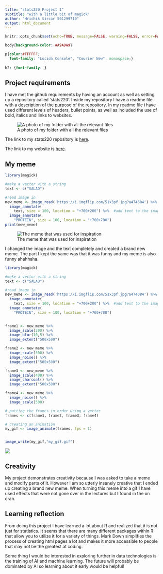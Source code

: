 ```yaml
---
title: "stats220 Project 1"
subtitle: "with a little bit of magick"
author: "Hrichik Sircar 501299719"
output: html_document
---
```


```r
knitr::opts_chunk$set(echo=TRUE, message=FALSE, warning=FALSE, error=FALSE)
```

```css
body{background-color: #A9A9A9}

p{color:#FFFFFF;
  font-family: "Lucida Console", "Courier New", monospace;}
  
h2: {font-family: }  

```

## Project requirements

I have met the github requirements by having an account as well as setting up a repository called 'stats220'.
Inside my repository I have a readme file with a description of the purpose of the repository. In my readme file i have used different levels of headers, bullet points, as well as included the use of bold, italics and links to websites.

![A photo of my folder with all the relevant files](folder.png) 


The link to my stats220 repository is [here](https://github.com/hsir571/stats220).

The link to my website is [here](https://github.com/hsir571).


## My meme

```r
library(magick)

#make a vector with a string 
text <- c("SALAD")

#read image in 
new_meme <- image_read('https://i.imgflip.com/51x3pf.jpg?a474384') %>%
  image_annotate( 
    text, size = 100, location = "+700+200") %>%  #add text to the image 
  image_annotate( 
    "PROTEIN", size = 100, location = "+700+700")  
print(new_meme)
```


![The meme that was used for inspiration](inspo_meme.jpg)


I changed the image and the text completely and created a brand new meme. The part I kept the same was that it was funny and my meme is also funny ahahhaha. 
```r
library(magick)

#make a vector with a string 
text <- c("SALAD")

#read image in 
new_meme <- image_read('https://i.imgflip.com/51x3pf.jpg?a474384') %>%
  image_annotate( 
    text, size = 100, location = "+700+200") %>%  #add text to the image 
  image_annotate( 
    "PROTEIN", size = 100, location = "+700+700") 
  

frame1 <- new_meme %>%
  image_scale(200) %>%
  image_blur(10,5) %>%
  image_extent("500x500")

frame2 <- new_meme %>%
  image_scale(300) %>%
  image_noise() %>%
  image_extent("500x500") 

frame3 <- new_meme %>%
  image_scale(400) %>%
  image_charcoal() %>%
  image_extent("500x500")

frame4 <- new_meme %>%
  image_noise() %>%
  image_scale(500)

# putting the frames in order using a vector
frames <- c(frame1, frame2, frame3, frame4)

# creating an animation
my_gif <- image_animate(frames, fps = 1)


image_write(my_gif,"my_gif.gif")

```

![](my_gif.gif)

## Creativity
  My project demonstrates creativity because I was asked to take a meme and modify parts of it. However I am so utterly insanely creative that I ended up creating a brand new meme. When turning this meme into a gif I have used effects that were not gone over in the lectures but I found in the on cran. 

## Learning reflection

From doing this project I have learned a lot about R and realized that it is not just for statistics. It seems that there are many different packages within R that allow you to utilize it for a variety of things. Mark Down simplifies the process of creating html pages a lot and makes it more accessible to people that may not be the greatest at coding. 

Some thing I would be interested in exploring further in data technologies is the training of AI and machine learning. The future will probably be dominated by AI so learning about it early would be helpful! 